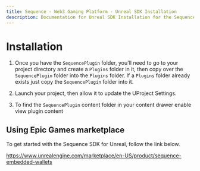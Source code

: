 ```yaml
---
title: Sequence - Web3 Gaming Platform - Unreal SDK Installation
description: Documentation for Unreal SDK Installation for the Sequence infrastructure stack for web3 gaming.
---
```


# Installation


1) Once you have the `SequencePlugin` folder, you'll need to go to your project directory and create a `Plugins` folder in it,
   then copy over the `SequencePlugin` folder into the `Plugins` folder. If a `Plugins` folder already exists just copy the `SequencePlugin` folder into it.

2) Launch your project, then allow it to update the UProject Settings.

3) To find the `SequencePlugin` content folder in your content drawer enable view plugin content

## Using Epic Games marketplace

To get started with the Sequence SDK for Unreal, follow the link below.

https://www.unrealengine.com/marketplace/en-US/product/sequence-embedded-wallets